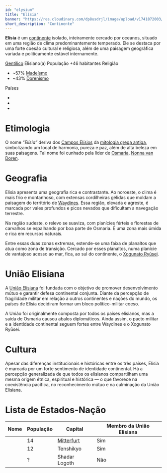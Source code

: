 ```yaml
---
id: "elysium"
title: "Elísia"
banner: "https://res.cloudinary.com/dp8usdrjl/image/upload/v1741872003/elisiamapa_ecwy3g.png"
short_description: "Continente"
---
```


**Elísia** é um [continente](https://pt.wikipedia.org/wiki/Continente) isolado, inteiramente cercado
por oceanos, situado em uma região de clima predominantemente temperado. Ele se destaca por uma
forte coesão cultural e religiosa, além de uma paisagem geográfica variada e politicamente estável
internamente.

<QuickFacts title="Elísia">
    <tr>
        <td colspan="2">
            <Picture
                image="https://res.cloudinary.com/dp8usdrjl/image/upload/v1741872003/elisiamapa_ecwy3g.png"
                height="16rem"
                centered={true}
            />
        </td>
    </tr>
    <tr>
        <td>
            <a href="https://pt.wikipedia.org/wiki/Gent%C3%ADlico">Gentílico</a>
        </td>
        <td>Elisiano(a)</td>
    </tr>
    <tr>
        <td>População</td>
        <td>+46 habitantes</td>
    </tr>
    <tr>
        <td>Religião</td>
        <td>
            <ul>
                <li>
                    ~57% <a href="Madeísmo">Madeísmo</a>
                </li>
                <li>
                    ~43% <a href="Dorenismo">Dorenismo</a>
                </li>
            </ul>
        </td>
    </tr>
    <tr>
        <td>Países</td>
        <td>
            <ul>
                <li>
                    <CountryCitation country="Waydines" />
                </li>
                <li>
                    <CountryCitation country="Xogunato Ryūsei" />
                </li>
                <li>
                    <CountryCitation country="Osmaria" />
                </li>
            </ul>
        </td>
    </tr>
</QuickFacts>

# Etimologia

O nome _“Elísia”_ deriva dos [Campos Elísios](https://pt.wikipedia.org/wiki/Campos_El%C3%ADsios) da
[mitologia grega antiga](https://pt.wikipedia.org/wiki/Mitologia_grega), simbolizando um local de
harmonia, pureza e paz, além de alta beleza em suas paisagens. Tal nome foi cunhado pela líder de
[Osmaria](Osmaria), [Nonna van Doren](Nonna).

# Geografia

Elísia apresenta uma geografia rica e contrastante. Ao noroeste, o clima é mais frio e montanhoso,
com extensas cordilheiras gélidas que moldam a paisagem do território de [Waydines](Waydines). Essa
região, elevada e agreste, é marcada por vales profundos e picos nevados que dificultam a navegação
terrestre.

Na região sudeste, o relevo se suaviza, com planícies férteis e florestas de carvalhos se espalhando
por boa parte de Osmaria. É uma zona mais úmida e rica em recursos naturais.

Entre essas duas zonas extremas, estende-se uma faixa de planaltos que atua como zona de transição.
Cercado por esses planaltos, numa planície de vantajoso acesso ao mar, fica, ao sul do continente, o
[Xogunato Ryūsei](Xogunato_Ryūsei).

# União Elisiana

A [União Elisiana](União_Elisiana) foi fundada com o objetivo de promover desenvolvimento mútuo e
garantir defesa continental conjunta. Diante da percepção de fragilidade militar em relação a outros
continentes e nações do mundo, os países de Elísia decidiram formar um bloco político-militar coeso.

A União foi originalmente composta por todos os países elisianos, mas a saída de Osmaria causou
abalos diplomáticos. Ainda assim, o pacto militar e a identidade continental seguem fortes entre
Waydines e o Xogunato Ryūsei.

# Cultura

Apesar das diferenças institucionais e históricas entre os três países, Elísia é marcada por um
forte sentimento de identidade continental. Há a percepção generalizada de que todos os elisianos
compartilham uma mesma origem étnica, espiritual e histórica — o que favorece na coexistência
pacífica, no reconhecimento mútuo e na culminação da União Elisiana.

# Lista de Estados-Nação

| Nome                                          | População | Capital                  | Membro da União Elisiana |
| --------------------------------------------- | --------- | ------------------------ | ------------------------ |
| <CountryCitation country="Waydines" />        | 14        | [Mitterfurt](Mitterfurt) | Sim                      |
| <CountryCitation country="Xogunato Ryūsei" /> | 12        | Tenshikyo                | Sim                      |
| <CountryCitation country="Osmaria" />         | ?         | Shadar Logoth            | Não                      |
